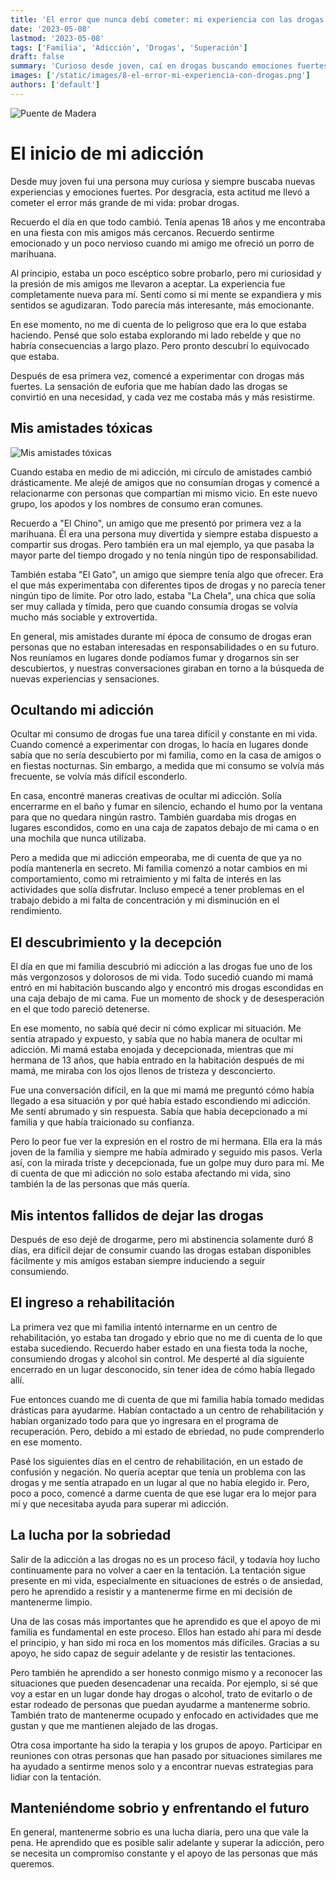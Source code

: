```yaml
---
title: 'El error que nunca debí cometer: mi experiencia con las drogas'
date: '2023-05-08'
lastmod: '2023-05-08'
tags: ['Familia', 'Adicción', 'Drogas', 'Superación']
draft: false
summary: 'Curioso desde joven, caí en drogas buscando emociones fuertes. Destrozó relaciones, pero mi familia me ayudó a rehabilitarme.'
images: ['/static/images/8-el-error-mi-experiencia-con-drogas.png']
authors: ['default']
---
```


![Puente de Madera](/static/images/8-el-error-mi-experiencia-con-drogas.png)

#

# El inicio de mi adicción

Desde muy joven fui una persona muy curiosa y siempre buscaba nuevas experiencias y emociones fuertes. Por desgracia, esta actitud me llevó a cometer el error más grande de mi vida: probar drogas.

Recuerdo el día en que todo cambió. Tenía apenas 18 años y me encontraba en una fiesta con mis amigos más cercanos. Recuerdo sentirme emocionado y un poco nervioso cuando mi amigo me ofreció un porro de marihuana.

Al principio, estaba un poco escéptico sobre probarlo, pero mi curiosidad y la presión de mis amigos me llevaron a aceptar. La experiencia fue completamente nueva para mí. Sentí como si mi mente se expandiera y mis sentidos se agudizaran. Todo parecía más interesante, más emocionante.

En ese momento, no me di cuenta de lo peligroso que era lo que estaba haciendo. Pensé que solo estaba explorando mi lado rebelde y que no habría consecuencias a largo plazo. Pero pronto descubrí lo equivocado que estaba.

Después de esa primera vez, comencé a experimentar con drogas más fuertes. La sensación de euforia que me habían dado las drogas se convirtió en una necesidad, y cada vez me costaba más y más resistirme.

## Mis amistades tóxicas

![Mis amistades tóxicas](/static/images/8-el-error-mi-experiencia-con-drogas-2.png)

Cuando estaba en medio de mi adicción, mi círculo de amistades cambió drásticamente. Me alejé de amigos que no consumían drogas y comencé a relacionarme con personas que compartían mi mismo vicio. En este nuevo grupo, los apodos y los nombres de consumo eran comunes.

Recuerdo a "El Chino", un amigo que me presentó por primera vez a la marihuana. Él era una persona muy divertida y siempre estaba dispuesto a compartir sus drogas. Pero también era un mal ejemplo, ya que pasaba la mayor parte del tiempo drogado y no tenía ningún tipo de responsabilidad.

También estaba "El Gato", un amigo que siempre tenía algo que ofrecer. Era el que más experimentaba con diferentes tipos de drogas y no parecía tener ningún tipo de límite. Por otro lado, estaba "La Chela", una chica que solía ser muy callada y tímida, pero que cuando consumía drogas se volvía mucho más sociable y extrovertida.

En general, mis amistades durante mi época de consumo de drogas eran personas que no estaban interesadas en responsabilidades o en su futuro. Nos reuníamos en lugares donde podíamos fumar y drogarnos sin ser descubiertos, y nuestras conversaciones giraban en torno a la búsqueda de nuevas experiencias y sensaciones.

## Ocultando mi adicción

Ocultar mi consumo de drogas fue una tarea difícil y constante en mi vida. Cuando comencé a experimentar con drogas, lo hacía en lugares donde sabía que no sería descubierto por mi familia, como en la casa de amigos o en fiestas nocturnas. Sin embargo, a medida que mi consumo se volvía más frecuente, se volvía más difícil esconderlo.

En casa, encontré maneras creativas de ocultar mi adicción. Solía encerrarme en el baño y fumar en silencio, echando el humo por la ventana para que no quedara ningún rastro. También guardaba mis drogas en lugares escondidos, como en una caja de zapatos debajo de mi cama o en una mochila que nunca utilizaba.

Pero a medida que mi adicción empeoraba, me di cuenta de que ya no podía mantenerla en secreto. Mi familia comenzó a notar cambios en mi comportamiento, como mi retraimiento y mi falta de interés en las actividades que solía disfrutar. Incluso empecé a tener problemas en el trabajo debido a mi falta de concentración y mi disminución en el rendimiento.

## El descubrimiento y la decepción

El día en que mi familia descubrió mi adicción a las drogas fue uno de los más vergonzosos y dolorosos de mi vida. Todo sucedió cuando mi mamá entró en mi habitación buscando algo y encontró mis drogas escondidas en una caja debajo de mi cama. Fue un momento de shock y de desesperación en el que todo pareció detenerse.

En ese momento, no sabía qué decir ni cómo explicar mi situación. Me sentía atrapado y expuesto, y sabía que no había manera de ocultar mi adicción. Mi mamá estaba enojada y decepcionada, mientras que mi hermana de 13 años, que había entrado en la habitación después de mi mamá, me miraba con los ojos llenos de tristeza y desconcierto.

Fue una conversación difícil, en la que mi mamá me preguntó cómo había llegado a esa situación y por qué había estado escondiendo mi adicción. Me sentí abrumado y sin respuesta. Sabía que había decepcionado a mi familia y que había traicionado su confianza.

Pero lo peor fue ver la expresión en el rostro de mi hermana. Ella era la más joven de la familia y siempre me había admirado y seguido mis pasos. Verla así, con la mirada triste y decepcionada, fue un golpe muy duro para mí. Me di cuenta de que mi adicción no solo estaba afectando mi vida, sino también la de las personas que más quería.

## Mis intentos fallidos de dejar las drogas

Después de eso dejé de drogarme, pero mi abstinencia solamente duró 8 días, era difícil dejar de consumir cuando las drogas estaban disponibles fácilmente y mis amigos estaban siempre induciendo a seguir consumiendo.

## El ingreso a rehabilitación

La primera vez que mi familia intentó internarme en un centro de rehabilitación, yo estaba tan drogado y ebrio que no me di cuenta de lo que estaba sucediendo. Recuerdo haber estado en una fiesta toda la noche, consumiendo drogas y alcohol sin control. Me desperté al día siguiente encerrado en un lugar desconocido, sin tener idea de cómo había llegado allí.

Fue entonces cuando me di cuenta de que mi familia había tomado medidas drásticas para ayudarme. Habían contactado a un centro de rehabilitación y habían organizado todo para que yo ingresara en el programa de recuperación. Pero, debido a mi estado de ebriedad, no pude comprenderlo en ese momento.

Pasé los siguientes días en el centro de rehabilitación, en un estado de confusión y negación. No quería aceptar que tenía un problema con las drogas y me sentía atrapado en un lugar al que no había elegido ir. Pero, poco a poco, comencé a darme cuenta de que ese lugar era lo mejor para mí y que necesitaba ayuda para superar mi adicción.

## La lucha por la sobriedad

Salir de la adicción a las drogas no es un proceso fácil, y todavía hoy lucho continuamente para no volver a caer en la tentación. La tentación sigue presente en mi vida, especialmente en situaciones de estrés o de ansiedad, pero he aprendido a resistir y a mantenerme firme en mi decisión de mantenerme limpio.

Una de las cosas más importantes que he aprendido es que el apoyo de mi familia es fundamental en este proceso. Ellos han estado ahí para mí desde el principio, y han sido mi roca en los momentos más difíciles. Gracias a su apoyo, he sido capaz de seguir adelante y de resistir las tentaciones.

Pero también he aprendido a ser honesto conmigo mismo y a reconocer las situaciones que pueden desencadenar una recaída. Por ejemplo, si sé que voy a estar en un lugar donde hay drogas o alcohol, trato de evitarlo o de estar rodeado de personas que puedan ayudarme a mantenerme sobrio. También trato de mantenerme ocupado y enfocado en actividades que me gustan y que me mantienen alejado de las drogas.

Otra cosa importante ha sido la terapia y los grupos de apoyo. Participar en reuniones con otras personas que han pasado por situaciones similares me ha ayudado a sentirme menos solo y a encontrar nuevas estrategias para lidiar con la tentación.

## Manteniéndome sobrio y enfrentando el futuro

En general, mantenerme sobrio es una lucha diaria, pero una que vale la pena. He aprendido que es posible salir adelante y superar la adicción, pero se necesita un compromiso constante y el apoyo de las personas que más queremos.
